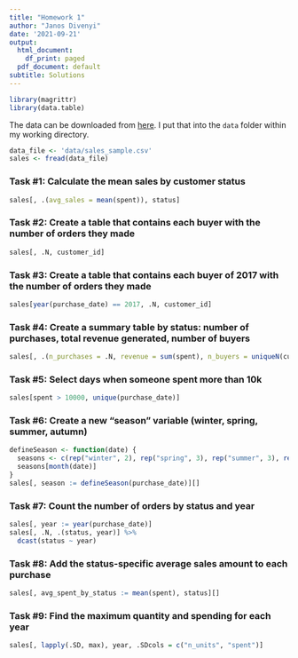 ```yaml
---
title: "Homework 1"
author: "Janos Divenyi"
date: '2021-09-21'
output:
  html_document:
    df_print: paged
  pdf_document: default
subtitle: Solutions
---
```



```r
library(magrittr)
library(data.table)
```

The data can be downloaded from [here](https://drive.google.com/drive/folders/1HmCp1pTpEaqta7z0p1fnCas1dN6myVxg?usp=sharing). I put that into the `data` folder within my working directory.


```r
data_file <- 'data/sales_sample.csv'
sales <- fread(data_file)
```

### Task #1: Calculate the mean sales by customer status
```r
sales[, .(avg_sales = mean(spent)), status]
```

### Task #2: Create a table that contains each buyer with the number of orders they made
```r
sales[, .N, customer_id]
```

### Task #3: Create a table that contains each buyer of 2017 with the number of orders they made
```r
sales[year(purchase_date) == 2017, .N, customer_id]
```

### Task #4: Create a summary table by status: number of purchases, total revenue generated, number of buyers
```r
sales[, .(n_purchases = .N, revenue = sum(spent), n_buyers = uniqueN(customer_id)), status]
```

### Task #5: Select days when someone spent more than 10k
```r
sales[spent > 10000, unique(purchase_date)]
```

### Task #6: Create a new "season" variable (winter, spring, summer, autumn)
```r
defineSeason <- function(date) {
  seasons <- c(rep("winter", 2), rep("spring", 3), rep("summer", 3), rep("autumn", 3), "winter")
  seasons[month(date)]
}
sales[, season := defineSeason(purchase_date)][]
```

### Task #7: Count the number of orders by status and year
```r
sales[, year := year(purchase_date)]
sales[, .N, .(status, year)] %>%
  dcast(status ~ year)
```

### Task #8: Add the status-specific average sales amount to each purchase
```r
sales[, avg_spent_by_status := mean(spent), status][]
```

### Task #9: Find the maximum quantity and spending for each year
```r
sales[, lapply(.SD, max), year, .SDcols = c("n_units", "spent")]
```


